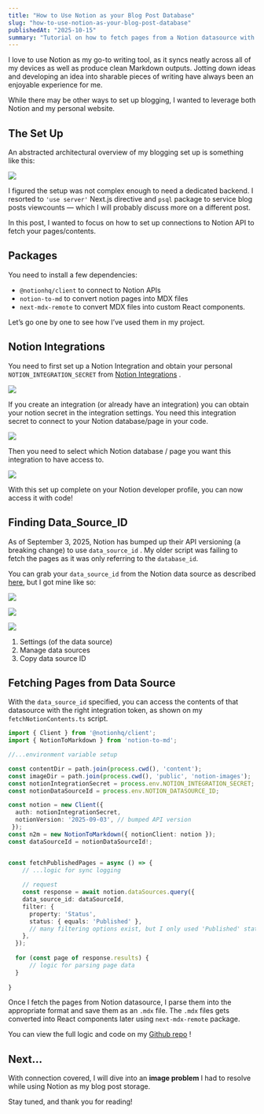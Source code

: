 ```yaml
---
title: "How to Use Notion as your Blog Post Database"
slug: "how-to-use-notion-as-your-blog-post-database"
publishedAt: "2025-10-15"
summary: "Tutorial on how to fetch pages from a Notion datasource with Notion API"
---
```



I love to use Notion as my go-to writing tool, as it syncs neatly across all of my devices as well as produce clean Markdown outputs. Jotting down ideas and developing an idea into sharable pieces of writing have always been an enjoyable experience for me.


While there may be other ways to set up blogging, I wanted to leverage both Notion and my personal website.


## The Set Up


An abstracted architectural overview of my blogging set up is something like this:


![](/notion-images/how-to-use-notion-as-your-blog-post-database-28df7f81-c89e-80f5-b85b-cf2ccf84e149.png)


I figured the setup was not complex enough to need a dedicated backend. I resorted to `'use server'` Next.js directive and `psql` package to service blog posts viewcounts — which I will probably discuss more on a different post. 


In this post, I wanted to focus on how to set up connections to Notion API to fetch your pages/contents.


## Packages


You need to install a few dependencies: 

- `@notionhq/client` to connect to Notion APIs
- `notion-to-md` to convert notion pages into MDX files
- `next-mdx-remote` to convert MDX files into custom React components.

Let’s go one by one to see how I’ve used them in my project.


## Notion Integrations


You need to first set up a Notion Integration and obtain your personal `NOTION_INTEGRATION_SECRET` from [Notion Integrations](https://www.notion.so/profile/integrations) .


![](/notion-images/how-to-use-notion-as-your-blog-post-database-28df7f81-c89e-8096-8a88-f19f94b4298f.png)


If you create an integration (or already have an integration) you can obtain your notion secret in the integration settings. You need this integration secret to connect to your Notion database/page in your code. 


![](/notion-images/how-to-use-notion-as-your-blog-post-database-28df7f81-c89e-8011-83a2-e4d613917b3a.png)


Then you need to select which Notion database / page you want this integration to have access to.


![](/notion-images/how-to-use-notion-as-your-blog-post-database-28df7f81-c89e-8066-a0dd-c3d8f810e5dc.png)


With this set up complete on your Notion developer profile, you can now access it with code!


## Finding Data_Source_ID


As of September 3, 2025, Notion has bumped up their API versioning (a breaking change) to use `data_source_id` . My older script was failing to fetch the pages as it was only referring to the `database_id`.


You can grab your `data_source_id` from the Notion data source as described [here](https://developers.notion.com/docs/upgrade-guide-2025-09-03), but I got mine like so:


![](/notion-images/how-to-use-notion-as-your-blog-post-database-28ef7f81-c89e-80b5-bb7d-cc34d6a256bd.png)


![](/notion-images/how-to-use-notion-as-your-blog-post-database-28ef7f81-c89e-8048-9950-e605a456fbad.png)


![](/notion-images/how-to-use-notion-as-your-blog-post-database-28ef7f81-c89e-80e3-9219-c9ac677ec54f.png)

1. Settings (of the data source)
2. Manage data sources
3. Copy data source ID

## Fetching Pages from Data Source


With the `data_source_id` specified, you can access the contents of that datasource with the right integration token, as shown on my `fetchNotionContents.ts` script. 


```typescript
import { Client } from '@notionhq/client';
import { NotionToMarkdown } from 'notion-to-md';

//...environment variable setup

const contentDir = path.join(process.cwd(), 'content');
const imageDir = path.join(process.cwd(), 'public', 'notion-images');
const notionIntegrationSecret = process.env.NOTION_INTEGRATION_SECRET;
const notionDataSourceId = process.env.NOTION_DATASOURCE_ID;

const notion = new Client({ 
  auth: notionIntegrationSecret,
  notionVersion: '2025-09-03', // bumped API version
 });
const n2m = new NotionToMarkdown({ notionClient: notion });
const dataSourceId = notionDataSourceId!;


const fetchPublishedPages = async () => {
	// ...logic for sync logging
	
	// request
	const response = await notion.dataSources.query({
    data_source_id: dataSourceId,
    filter: {
      property: 'Status',
      status: { equals: 'Published' },
      // many filtering options exist, but I only used 'Published' status
    },
  });
  
  for (const page of response.results) {
	  // logic for parsing page data
  }
	
}
```


Once I fetch the pages from Notion datasource, I parse them into the appropriate format and save them as an `.mdx` file. The `.mdx` files gets converted into React components later using `next-mdx-remote` package.


 


You can view the full logic and code on my [Github repo](https://github.com/se4nchoi/seanchoi.space) !


## Next…


With connection covered, I will dive into an **image problem** I had to resolve while using Notion as my blog post storage.


Stay tuned, and thank you for reading!

